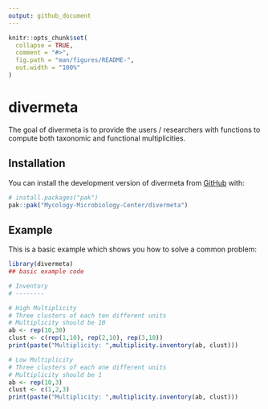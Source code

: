 ```yaml
---
output: github_document
---
```


<!-- README.md is generated from README.Rmd. Please edit that file -->

```r
knitr::opts_chunk$set(
  collapse = TRUE,
  comment = "#>",
  fig.path = "man/figures/README-",
  out.width = "100%"
)
```

# divermeta

<!-- badges: start -->
<!-- badges: end -->

The goal of divermeta is to provide the users / researchers with functions to compute both taxonomic and functional multiplicities.

## Installation

You can install the development version of divermeta from [GitHub](https://github.com/) with:

``` r
# install.packages("pak")
pak::pak("Mycology-Microbiology-Center/divermeta")
```

## Example

This is a basic example which shows you how to solve a common problem:

```r
library(divermeta)
## basic example code

# Inventory
# --------

# High Multiplicity
# Three clusters of each ten different units
# Multiplicity should be 10
ab <- rep(10,30)
clust <- c(rep(1,10), rep(2,10), rep(3,10))
print(paste("Multiplicity: ",multiplicity.inventory(ab, clust)))

# Low Multiplicity
# Three clusters of each one different units
# Multiplicity should be 1
ab <- rep(10,3)
clust <- c(1,2,3)
print(paste("Multiplicity: ",multiplicity.inventory(ab, clust)))
```

